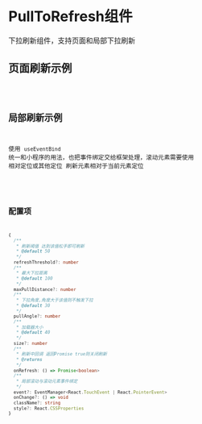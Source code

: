 # PullToRefresh组件

下拉刷新组件，支持页面和局部下拉刷新

## 页面刷新示例

<code src="@/components/pull-to-refresh/page.tsx" />

## 局部刷新示例

使用 `useEventBind` 统一和小程序的用法，也把事件绑定交给框架处理，滚动元素需要使用 相对定位或其他定位 刷新元素相对于当前元素定位

<code src="@/components/pull-to-refresh/local.tsx" />

## 配置项

```ts
{
  /**
   * 刷新阈值 达到该值松手即可刷新
   * @default 50
   */
  refreshThreshold?: number
  /**
   * 最大下拉距离
   * @default 100
   */
  maxPullDistance?: number
  /**
   * 下拉角度,角度大于该值则不触发下拉
   * @default 30
   */
  pullAngle?: number
  /**
   * 加载器大小
   * @default 40
   */
  size?: number
  /**
   * 刷新中回调 返回Promise true则关闭刷新
   * @returns
   */
  onRefresh: () => Promise<boolean>
  /**
   * 局部滚动与滚动元素事件绑定
   */
  event?: EventManager<React.TouchEvent | React.PointerEvent>
  onChange?: () => void
  className?: string
  style?: React.CSSProperties
}
```
